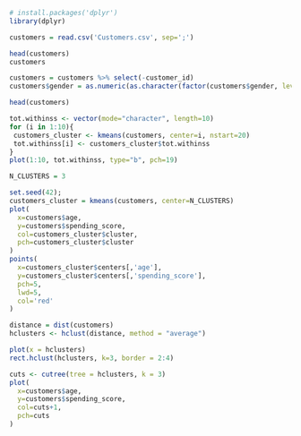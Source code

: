 ```r
# install.packages('dplyr')
library(dplyr)
```

```r
customers = read.csv('Customers.csv', sep=';')
```

```r
head(customers)
customers
```

```r
customers = customers %>% select(-customer_id)
customers$gender = as.numeric(as.character(factor(customers$gender, levels=c('Male', 'Female'), labels = c('1', '0'))))

head(customers)
```

```r
tot.withinss <- vector(mode="character", length=10)
for (i in 1:10){
 customers_cluster <- kmeans(customers, center=i, nstart=20)
 tot.withinss[i] <- customers_cluster$tot.withinss
}
plot(1:10, tot.withinss, type="b", pch=19)
```

```r
N_CLUSTERS = 3
```

```r
set.seed(42);
customers_cluster = kmeans(customers, center=N_CLUSTERS)
plot(
  x=customers$age,
  y=customers$spending_score,
  col=customers_cluster$cluster,
  pch=customers_cluster$cluster
)
points(
  x=customers_cluster$centers[,'age'],
  y=customers_cluster$centers[,'spending_score'],
  pch=5,
  lwd=5,
  col='red'
)
```

```r
distance = dist(customers)
hclusters <- hclust(distance, method = "average")
```

```r
plot(x = hclusters)
rect.hclust(hclusters, k=3, border = 2:4)
```

```r
cuts <- cutree(tree = hclusters, k = 3)
plot(
  x=customers$age,
  y=customers$spending_score,
  col=cuts+1,
  pch=cuts 
)

```
